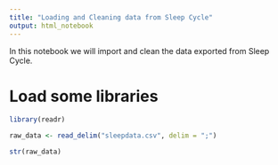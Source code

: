 ```yaml
---
title: "Loading and Cleaning data from Sleep Cycle"
output: html_notebook
---
```


In this notebook we will import and clean the data exported from Sleep Cycle.

# Load some libraries
```r
library(readr)
```
```r
raw_data <- read_delim("sleepdata.csv", delim = ";")

str(raw_data)
```

